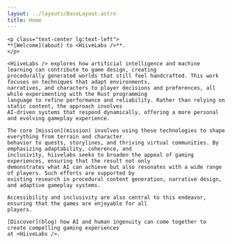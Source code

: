 ```yaml
---
layout: ../layouts/BaseLayout.astro
title: Home
---
```



<div class="container">
    <SiteLogo alt={(await getSiteConfig()).main.logo.alt}
              dark={(await getSiteConfig()).main.logo.dark}
              light={(await getSiteConfig()).main.logo.light}
              id="main-page-logo"
              class="main-page-logo"/>

    <p class="text-center lg:text-left">
    **[Welcome](about) to <HiiveLabs />**.
    </p>

    <HiiveLabs /> explores how artificial intelligence and machine learning can contribute to game design, creating
    procedurally generated worlds that still feel handcrafted. This work focuses on techniques that adapt environments,
    narratives, and characters to player decisions and preferences, all while experimenting with the Rust programming
    language to refine performance and reliability. Rather than relying on static content, the approach involves
    AI-driven systems that respond dynamically, offering a more personal and evolving gameplay experience.

    The core [mission](mission) involves using these technologies to shape everything from terrain and character
    behavior to quests, storylines, and thriving virtual communities. By emphasizing adaptability, coherence, and
    inclusivity, hiivelabs seeks to broaden the appeal of gaming experiences, ensuring that the result not only
    demonstrates what AI can achieve but also resonates with a wide range of players. Such efforts are supported by
    existing research in procedural content generation, narrative design, and adaptive gameplay systems.

    Accessibility and inclusivity are also central to this endeavor, ensuring that the games are enjoyable for all
    players.

    [Discover](blog) how AI and human ingenuity can come together to create compelling gaming experiences
    at <HiiveLabs />.
</div>
